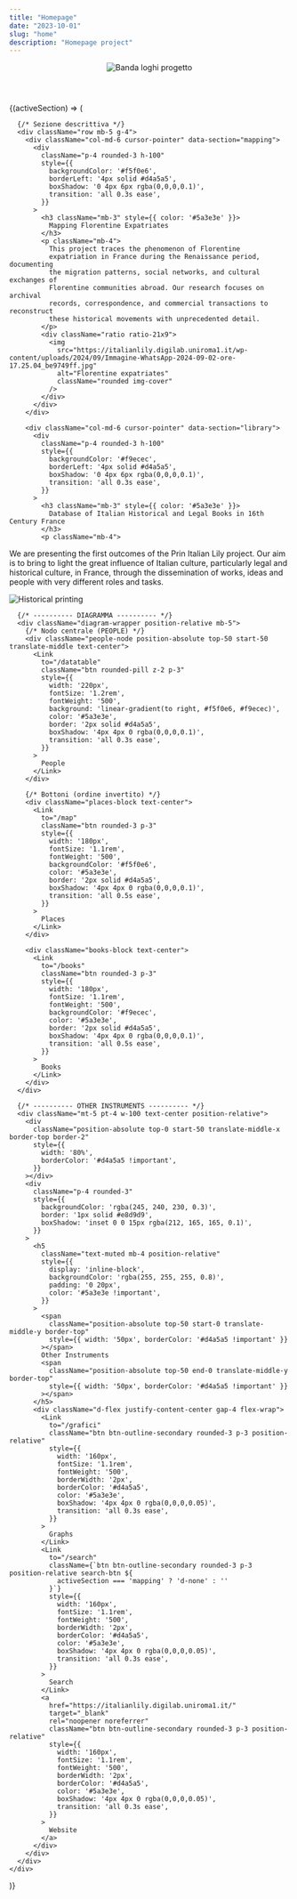 ```yaml
---
title: "Homepage"
date: "2023-10-01"
slug: "home"
description: "Homepage project"
---
```



<header className="w-100 text-center mb-4">
  <img
    src="/image/banda_loghi.png"
    alt="Banda loghi progetto"
    className="img-fluid"
    style={{ maxHeight: '110px', objectFit: 'contain' }}
  />
</header>

<HomeLogic>
  {(activeSection) => (
    <div className="container my-5">

      {/* Sezione descrittiva */}
      <div className="row mb-5 g-4">
        <div className="col-md-6 cursor-pointer" data-section="mapping">
          <div
            className="p-4 rounded-3 h-100"
            style={{
              backgroundColor: '#f5f0e6',
              borderLeft: '4px solid #d4a5a5',
              boxShadow: '0 4px 6px rgba(0,0,0,0.1)',
              transition: 'all 0.3s ease',
            }}
          >
            <h3 className="mb-3" style={{ color: '#5a3e3e' }}>
              Mapping Florentine Expatriates
            </h3>
            <p className="mb-4">
              This project traces the phenomenon of Florentine
              expatriation in France during the Renaissance period, documenting
              the migration patterns, social networks, and cultural exchanges of
              Florentine communities abroad. Our research focuses on archival
              records, correspondence, and commercial transactions to reconstruct
              these historical movements with unprecedented detail.
            </p>
            <div className="ratio ratio-21x9">
              <img
                src="https://italianlily.digilab.uniroma1.it/wp-content/uploads/2024/09/Immagine-WhatsApp-2024-09-02-ore-17.25.04_be9749ff.jpg"
                alt="Florentine expatriates"
                className="rounded img-cover"
              />
            </div>
          </div>
        </div>

        <div className="col-md-6 cursor-pointer" data-section="library">
          <div
            className="p-4 rounded-3 h-100"
            style={{
              backgroundColor: '#f9ecec',
              borderLeft: '4px solid #d4a5a5',
              boxShadow: '0 4px 6px rgba(0,0,0,0.1)',
              transition: 'all 0.3s ease',
            }}
          >
            <h3 className="mb-3" style={{ color: '#5a3e3e' }}>
              Database of Italian Historical and Legal Books in 16th  Century France 
            </h3>
            <p className="mb-4">
We are presenting the first outcomes of the Prin Italian Lily project. Our aim is to bring to light the great influence of Italian culture, particularly legal and historical culture, in France, through the dissemination of works, ideas and people with very different roles and tasks.
            </p>
            <div className="ratio ratio-21x9">
              <img
                src="https://italianlily.digilab.uniroma1.it/wp-content/uploads/2024/03/Xilografia-sulla-stampa-1568-1.png"
                alt="Historical printing"
                className="rounded img-cover"
              />
            </div>
          </div>
        </div>
      </div>

      {/* ---------- DIAGRAMMA ---------- */}
      <div className="diagram-wrapper position-relative mb-5">
        {/* Nodo centrale (PEOPLE) */}
        <div className="people-node position-absolute top-50 start-50 translate-middle text-center">
          <Link
            to="/datatable"
            className="btn rounded-pill z-2 p-3"
            style={{
              width: '220px',
              fontSize: '1.2rem',
              fontWeight: '500',
              background: 'linear-gradient(to right, #f5f0e6, #f9ecec)',
              color: '#5a3e3e',
              border: '2px solid #d4a5a5',
              boxShadow: '4px 4px 0 rgba(0,0,0,0.1)',
              transition: 'all 0.3s ease',
            }}
          >
            People
          </Link>
        </div>

        {/* Bottoni (ordine invertito) */}
        <div className="places-block text-center">
          <Link
            to="/map"
            className="btn rounded-3 p-3"
            style={{
              width: '180px',
              fontSize: '1.1rem',
              fontWeight: '500',
              backgroundColor: '#f5f0e6',
              color: '#5a3e3e',
              border: '2px solid #d4a5a5',
              boxShadow: '4px 4px 0 rgba(0,0,0,0.1)',
              transition: 'all 0.5s ease',
            }}
          >
            Places
          </Link>
        </div>

        <div className="books-block text-center">
          <Link
            to="/books"
            className="btn rounded-3 p-3"
            style={{
              width: '180px',
              fontSize: '1.1rem',
              fontWeight: '500',
              backgroundColor: '#f9ecec',
              color: '#5a3e3e',
              border: '2px solid #d4a5a5',
              boxShadow: '4px 4px 0 rgba(0,0,0,0.1)',
              transition: 'all 0.5s ease',
            }}
          >
            Books
          </Link>
        </div>
      </div>

      {/* ---------- OTHER INSTRUMENTS ---------- */}
      <div className="mt-5 pt-4 w-100 text-center position-relative">
        <div
          className="position-absolute top-0 start-50 translate-middle-x border-top border-2"
          style={{
            width: '80%',
            borderColor: '#d4a5a5 !important',
          }}
        ></div>
        <div
          className="p-4 rounded-3"
          style={{
            backgroundColor: 'rgba(245, 240, 230, 0.3)',
            border: '1px solid #e8d9d9',
            boxShadow: 'inset 0 0 15px rgba(212, 165, 165, 0.1)',
          }}
        >
          <h5
            className="text-muted mb-4 position-relative"
            style={{
              display: 'inline-block',
              backgroundColor: 'rgba(255, 255, 255, 0.8)',
              padding: '0 20px',
              color: '#5a3e3e !important',
            }}
          >
            <span
              className="position-absolute top-50 start-0 translate-middle-y border-top"
              style={{ width: '50px', borderColor: '#d4a5a5 !important' }}
            ></span>
            Other Instruments
            <span
              className="position-absolute top-50 end-0 translate-middle-y border-top"
              style={{ width: '50px', borderColor: '#d4a5a5 !important' }}
            ></span>
          </h5>
          <div className="d-flex justify-content-center gap-4 flex-wrap">
            <Link
              to="/grafici"
              className="btn btn-outline-secondary rounded-3 p-3 position-relative"
              style={{
                width: '160px',
                fontSize: '1.1rem',
                fontWeight: '500',
                borderWidth: '2px',
                borderColor: '#d4a5a5',
                color: '#5a3e3e',
                boxShadow: '4px 4px 0 rgba(0,0,0,0.05)',
                transition: 'all 0.3s ease',
              }}
            >
              Graphs
            </Link>
            <Link
              to="/search"
              className={`btn btn-outline-secondary rounded-3 p-3 position-relative search-btn ${
                activeSection === 'mapping' ? 'd-none' : ''
              }`}
              style={{
                width: '160px',
                fontSize: '1.1rem',
                fontWeight: '500',
                borderWidth: '2px',
                borderColor: '#d4a5a5',
                color: '#5a3e3e',
                boxShadow: '4px 4px 0 rgba(0,0,0,0.05)',
                transition: 'all 0.3s ease',
              }}
            >
              Search
            </Link>
            <a
              href="https://italianlily.digilab.uniroma1.it/"
              target="_blank"
              rel="noopener noreferrer"
              className="btn btn-outline-secondary rounded-3 p-3 position-relative"
              style={{
                width: '160px',
                fontSize: '1.1rem',
                fontWeight: '500',
                borderWidth: '2px',
                borderColor: '#d4a5a5',
                color: '#5a3e3e',
                boxShadow: '4px 4px 0 rgba(0,0,0,0.05)',
                transition: 'all 0.3s ease',
              }}
            >
              Website
            </a>
          </div>
        </div>
      </div>
    </div>
  )}
</HomeLogic>
